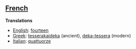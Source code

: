 ==[[French]]==

'''Translations'''

*[[English]]: [[fourteen]]
*[[Greek]]: [[tesserakaideka]] (ancient), [[deka-tessera]] (modern)
*[[Italian]]: [[quattuorze]]